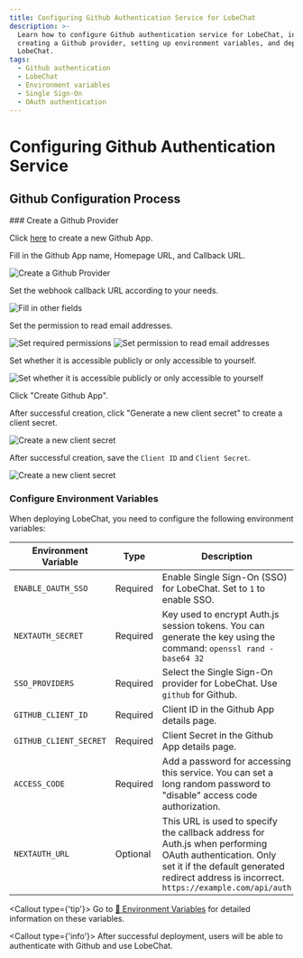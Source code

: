 ```yaml
---
title: Configuring Github Authentication Service for LobeChat
description: >-
  Learn how to configure Github authentication service for LobeChat, including
  creating a Github provider, setting up environment variables, and deploying
  LobeChat.
tags:
  - Github authentication
  - LobeChat
  - Environment variables
  - Single Sign-On
  - OAuth authentication
---
```

# Configuring Github Authentication Service

## Github Configuration Process

<Steps>
  ### Create a Github Provider

Click [here][github-create-app] to create a new Github App.

Fill in the Github App name, Homepage URL, and Callback URL.

  <Image alt="Create a Github Provider" inStep src="https://github.com/lobehub/lobe-chat/assets/64475363/2f919f99-2aaa-4fa7-9938-169d3ed09db7" />

Set the webhook callback URL according to your needs.

  <Image alt="Fill in other fields" inStep src="https://github.com/lobehub/lobe-chat/assets/64475363/d7ef5ad1-b1a3-435e-b1bc-4436d2b6fecd" />

Set the permission to read email addresses.

  <Image alt="Set required permissions" inStep src="https://github.com/lobehub/lobe-chat/assets/64475363/23131ca1-9e84-4a89-a840-ef79c4bc0251" />
  <Image alt="Set permission to read email addresses" inStep src="https://github.com/lobehub/lobe-chat/assets/64475363/358bca8d-3d82-4e76-9a5e-90d16a39efde" />

Set whether it is accessible publicly or only accessible to yourself.

  <Image alt="Set whether it is accessible publicly or only accessible to yourself" inStep src="https://github.com/lobehub/lobe-chat/assets/64475363/995780cb-9096-4a36-ab17-d422703ab970" />

Click "Create Github App".

After successful creation, click "Generate a new client secret" to create a client secret.

  <Image alt="Create a new client secret" inStep src="https://github.com/lobehub/lobe-chat/assets/64475363/6d69bdca-7d18-4cbc-b3e0-220d8815cd29" />

After successful creation, save the `Client ID` and `Client Secret`.

  <Image alt="Create a new client secret" inStep src="https://github.com/lobehub/lobe-chat/assets/64475363/c6108133-a918-48b0-ab1a-e3fa607572a4" />

### Configure Environment Variables

When deploying LobeChat, you need to configure the following environment variables:

| Environment Variable   | Type | Description                                                                                |
| ---------------------- | ---- | ------------------------------------------------------------------------------------------ |
| `ENABLE_OAUTH_SSO`     | Required | Enable Single Sign-On (SSO) for LobeChat. Set to `1` to enable SSO.                                                        |
| `NEXTAUTH_SECRET`      | Required | Key used to encrypt Auth.js session tokens. You can generate the key using the command: `openssl rand -base64 32`                               |
| `SSO_PROVIDERS`        | Required | Select the Single Sign-On provider for LobeChat. Use `github` for Github.                                                |
| `GITHUB_CLIENT_ID`     | Required | Client ID in the Github App details page.                                                                       |
| `GITHUB_CLIENT_SECRET` | Required | Client Secret in the Github App details page.                                                                   |
| `ACCESS_CODE`          | Required | Add a password for accessing this service. You can set a long random password to "disable" access code authorization.                                                      |
| `NEXTAUTH_URL`         | Optional | This URL is used to specify the callback address for Auth.js when performing OAuth authentication. Only set it if the default generated redirect address is incorrect. `https://example.com/api/auth` |

<Callout type={'tip'}>
Go to [📘 Environment Variables](/en/self-hosting/environment-variable#Github) for detailed information on these variables. 
</Callout> 

</Steps>

<Callout type={'info'}>
After successful deployment, users will be able to authenticate with Github and use LobeChat. 
</Callout>

[github-create-app]: https://github.com/settings/apps/new
